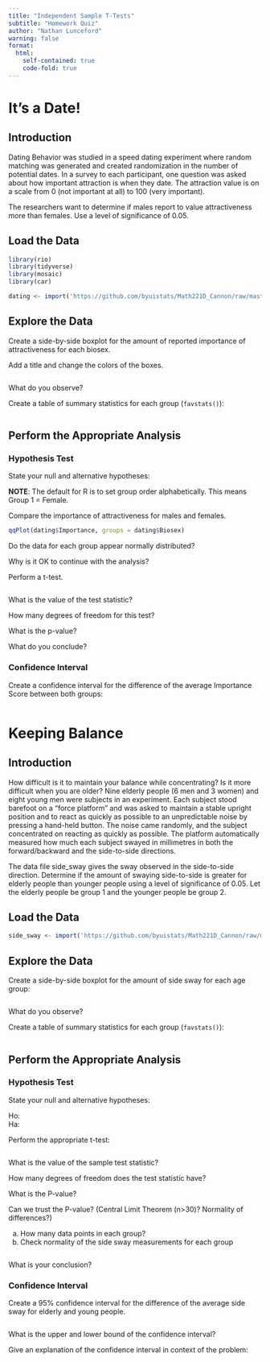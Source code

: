 ```yaml
---
title: "Independent Sample T-Tests"
subtitle: "Homework Quiz"
author: "Nathan Lunceford"
warning: false
format:
  html:
    self-contained: true
    code-fold: true
---
```


# It's a Date!

## Introduction

Dating Behavior was studied in a speed dating experiment where random matching was generated and created randomization in the number of potential dates.  In a survey to each participant, one question was asked about how important attraction is when they date. The attraction value is on a scale from 0 (not important at all) to 100 (very important).  

The researchers want to determine if  males report to value attractiveness more than females.  Use a level of significance of 0.05.

## Load the Data

```r
library(rio)
library(tidyverse)
library(mosaic)
library(car)

dating <- import('https://github.com/byuistats/Math221D_Cannon/raw/master/Data/dating_attractive_long.csv')

```

## Explore the Data

Create a side-by-side boxplot for the amount of reported importance of attractiveness for each biosex.

Add a title and change the colors of the boxes.

```r


```

What do you observe?

Create a table of summary statistics for each group (`favstats()`):


```r

```



## Perform the Appropriate Analysis

### Hypothesis Test

State your null and alternative hypotheses:


__NOTE__: The default for R is to set group order alphabetically.  This means Group 1 = Female.


Compare the importance of attractiveness for males and females. 


```r

qqPlot(dating$Importance, groups = dating$Biosex)

```

Do the data for each group appear normally distributed?

Why is it OK to continue with the analysis?

Perform a t-test.

```r


```

What is the value of the test statistic?

How many degrees of freedom for this test?

What is the p-value?

What do you conclude?

### Confidence Interval

Create a confidence interval for the difference of the average Importance Score between both groups:

```r


```



# Keeping Balance

## Introduction

How difficult is it to maintain your balance while concentrating? Is it more difficult when you are older? Nine elderly people (6 men and 3 women) and eight young men were subjects in an experiment. Each subject stood barefoot on a "force platform" and was asked to maintain a stable upright position and to react as quickly as possible to an unpredictable noise by pressing a hand-held button. The noise came randomly, and the subject concentrated on reacting as quickly as possible. The platform automatically measured how much each subject swayed in millimetres in both the forward/backward and the side-to-side directions. 

The data file side_sway gives the sway observed in the side-to-side direction. Determine if the amount of swaying side-to-side is greater for elderly  people than younger people using a level of significance of 0.05. Let the elderly people be group 1 and the younger people be group 2.

## Load the Data

```r

side_sway <- import('https://github.com/byuistats/Math221D_Cannon/raw/master/Data/side_sway_long.csv')

```

## Explore the Data

Create a side-by-side boxplot for the amount of side sway for each age group:

```r


```

What do you observe?

Create a table of summary statistics for each group (`favstats()`):

```r

```

## Perform the Appropriate Analysis

### Hypothesis Test

State your null and alternative hypotheses:

Ho:  
Ha: 

Perform the appropriate t-test:

```r

```

What is the value of the sample test statistic?

How many degrees of freedom does the test statistic have?

What is the P-value?

Can we trust the P-value?  (Central Limit Theorem (n>30)? Normality of differences?)

  a. How many data points in each group?
  b. Check normality of the side sway measurements for each group
  
```r


```


What is your conclusion?

### Confidence Interval

Create a 95% confidence interval for the difference of the average side sway for elderly and young people.  

```r

```


What is the upper and lower bound of the confidence interval?

Give an explanation of the confidence interval in context of the problem:

